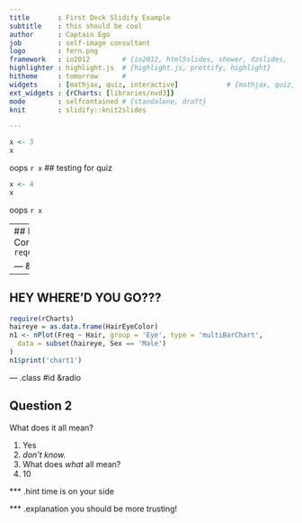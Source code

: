 ```yaml
---
title       : First Deck Slidify Example  
subtitle    : this should be cool
author      : Captain Ego
job         : self-image consultant
logo        : fern.png
framework   : io2012        # {io2012, html5slides, shower, dzslides, ...}
highlighter : highlight.js  # {highlight.js, prettify, highlight}
hitheme     : tomorrow      # 
widgets     : [mathjax, quiz, interactive]            # {mathjax, quiz, bootstrap}
ext_widgets : {rCharts: [libraries/nvd3]}
mode        : selfcontained # {standalone, draft}
knit        : slidify::knit2slides

---
```

```r
x <- 3
x
```

oops `r x`
## testing for quiz
```r
x <- 4
x
```

oops `r x`

--- 
## Interactive Console
`r require(googleVis)`

--- &interactive
```r
require(googleVis)
M1 <- gvisMotionChart(Fruits, idvar = 'Fruit', timevar = 'Year')
print(M1, tag = 'chart')
```

---
## HEY WHERE'D YOU GO???

```r
require(rCharts)
haireye = as.data.frame(HairEyeColor)
n1 <- nPlot(Freq ~ Hair, group = 'Eye', type = 'multiBarChart',
  data = subset(haireye, Sex == 'Male')
)
n1$print('chart1')
```

--- .class #id &radio

## Question 2

What does it all mean?

1. Yes
2. _don't know._
3. What does <em>what</em> all mean?
4. 10

*** .hint 
time is on your side

*** .explanation 
you should be more trusting!




